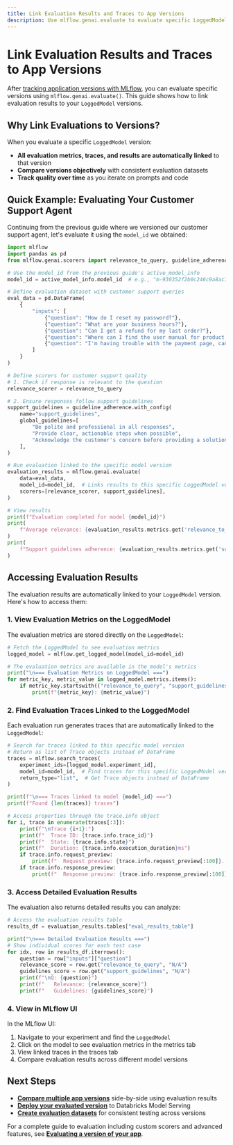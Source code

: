 ```yaml
---
title: Link Evaluation Results and Traces to App Versions
description: Use mlflow.genai.evaluate to evaluate specific LoggedModel versions and automatically link the results.
---
```


# Link Evaluation Results and Traces to App Versions

After [tracking application versions with MLflow](/genai/prompt-version-mgmt/version-tracking/track-application-versions-with-mlflow), you can evaluate specific versions using `mlflow.genai.evaluate()`. This guide shows how to link evaluation results to your `LoggedModel` versions.

## Why Link Evaluations to Versions?

When you evaluate a specific `LoggedModel` version:

- **All evaluation metrics, traces, and results are automatically linked** to that version
- **Compare versions objectively** with consistent evaluation datasets
- **Track quality over time** as you iterate on prompts and code

## Quick Example: Evaluating Your Customer Support Agent

Continuing from the previous guide where we versioned our customer support agent, let's evaluate it using the `model_id` we obtained:

```python
import mlflow
import pandas as pd
from mlflow.genai.scorers import relevance_to_query, guideline_adherence

# Use the model_id from the previous guide's active_model_info
model_id = active_model_info.model_id  # e.g., "m-930352f2b0c246c9a8ac7df98a03cede"

# Define evaluation dataset with customer support queries
eval_data = pd.DataFrame(
    {
        "inputs": [
            {"question": "How do I reset my password?"},
            {"question": "What are your business hours?"},
            {"question": "Can I get a refund for my last order?"},
            {"question": "Where can I find the user manual for product X?"},
            {"question": "I'm having trouble with the payment page, can you help?"},
        ]
    }
)

# Define scorers for customer support quality
# 1. Check if response is relevant to the question
relevance_scorer = relevance_to_query

# 2. Ensure responses follow support guidelines
support_guidelines = guideline_adherence.with_config(
    name="support_guidelines",
    global_guidelines=[
        "Be polite and professional in all responses",
        "Provide clear, actionable steps when possible",
        "Acknowledge the customer's concern before providing a solution",
    ],
)

# Run evaluation linked to the specific model version
evaluation_results = mlflow.genai.evaluate(
    data=eval_data,
    model_id=model_id,  # Links results to this specific LoggedModel version
    scorers=[relevance_scorer, support_guidelines],
)

# View results
print(f"Evaluation completed for model {model_id}")
print(
    f"Average relevance: {evaluation_results.metrics.get('relevance_to_query_mean', 'N/A'):.2f}"
)
print(
    f"Support guidelines adherence: {evaluation_results.metrics.get('support_guidelines_mean', 'N/A'):.2f}"
)
```

## Accessing Evaluation Results

The evaluation results are automatically linked to your `LoggedModel` version. Here's how to access them:

### 1. View Evaluation Metrics on the LoggedModel

The evaluation metrics are stored directly on the `LoggedModel`:

```python
# Fetch the LoggedModel to see evaluation metrics
logged_model = mlflow.get_logged_model(model_id=model_id)

# The evaluation metrics are available in the model's metrics
print("\n=== Evaluation Metrics on LoggedModel ===")
for metric_key, metric_value in logged_model.metrics.items():
    if metric_key.startswith(("relevance_to_query", "support_guidelines")):
        print(f"{metric_key}: {metric_value}")
```

### 2. Find Evaluation Traces Linked to the LoggedModel

Each evaluation run generates traces that are automatically linked to the `LoggedModel`:

```python
# Search for traces linked to this specific model version
# Return as list of Trace objects instead of DataFrame
traces = mlflow.search_traces(
    experiment_ids=[logged_model.experiment_id],
    model_id=model_id,  # Find traces for this specific LoggedModel version
    return_type="list",  # Get Trace objects instead of DataFrame
)

print(f"\n=== Traces linked to model {model_id} ===")
print(f"Found {len(traces)} traces")

# Access properties through the trace.info object
for i, trace in enumerate(traces[:3]):
    print(f"\nTrace {i+1}:")
    print(f"  Trace ID: {trace.info.trace_id}")
    print(f"  State: {trace.info.state}")
    print(f"  Duration: {trace.info.execution_duration}ms")
    if trace.info.request_preview:
        print(f"  Request preview: {trace.info.request_preview[:100]}...")
    if trace.info.response_preview:
        print(f"  Response preview: {trace.info.response_preview[:100]}...")
```

### 3. Access Detailed Evaluation Results

The evaluation also returns detailed results you can analyze:

```python
# Access the evaluation results table
results_df = evaluation_results.tables["eval_results_table"]

print("\n=== Detailed Evaluation Results ===")
# Show individual scores for each test case
for idx, row in results_df.iterrows():
    question = row["inputs"]["question"]
    relevance_score = row.get("relevance_to_query", "N/A")
    guidelines_score = row.get("support_guidelines", "N/A")
    print(f"\nQ: {question}")
    print(f"   Relevance: {relevance_score}")
    print(f"   Guidelines: {guidelines_score}")
```

### 4. View in MLflow UI

In the MLflow UI:

1. Navigate to your experiment and find the `LoggedModel`
2. Click on the model to see evaluation metrics in the metrics tab
3. View linked traces in the traces tab
4. Compare evaluation results across different model versions

<!-- TODO: add screenshots: LoggedModel with evaluation metrics in the MLflow UI; Linked traces tab showing evaluation traces; Model comparison view with evaluation results -->

## Next Steps

- **[Compare multiple app versions](/genai/prompt-version-mgmt/version-tracking/compare-app-versions)** side-by-side using evaluation results
- **[Deploy your evaluated version](/genai/prompt-version-mgmt/version-tracking/optionally-package-app-code-and-files-for-databricks-model-serving)** to Databricks Model Serving
- **[Create evaluation datasets](/genai/eval-monitor/concepts/eval-datasets)** for consistent testing across versions

For a complete guide to evaluation including custom scorers and advanced features, see **[Evaluating a version of your app](/genai/eval-monitor/evaluate-app)**.
